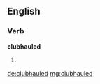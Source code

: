 ==English==

===Verb===
'''clubhauled'''

# {{past of|clubhaul}}

[[de:clubhauled]]
[[mg:clubhauled]]